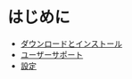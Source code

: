 # はじめに

  - [ダウンロードとインストール](./getting-started/download-and-install)
  - [ユーザーサポート](./getting-started/user-support)
  - [設定](./getting-started/preferences)
















